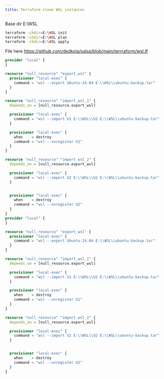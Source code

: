 ```yaml
---
title: Terraform clone WSL instances
---
```


Base dir E:\WSL

```bash copy
terraform -chdir=E:\WSL init
terraform -chdir=E:\WSL plan
terraform -chdir=E:\WSL apply
```

File here https://github.com/dedkola/salsa/blob/main/terrraform/wsl.tf

```terraform
provider "local" {
}

resource "null_resource" "export_wsl" {
  provisioner "local-exec" {
    command = "wsl --export Ubuntu-24.04 E:\\WSL\\ubuntu-backup.tar"
  }
}

resource "null_resource" "import_wsl_1" {
  depends_on = [null_resource.export_wsl]

  provisioner "local-exec" {
    command = "wsl --import U1 E:\\WSL\\U1 E:\\WSL\\ubuntu-backup.tar"
  }

  provisioner "local-exec" {
    when    = destroy
    command = "wsl --unregister U1"
  }
}

resource "null_resource" "import_wsl_2" {
  depends_on = [null_resource.export_wsl]

  provisioner "local-exec" {
    command = "wsl --import U2 E:\\WSL\\U2 E:\\WSL\\ubuntu-backup.tar"
  }


  provisioner "local-exec" {
    when    = destroy
    command = "wsl --unregister U2"
  }
}
provider "local" {
}

resource "null_resource" "export_wsl" {
  provisioner "local-exec" {
    command = "wsl --export Ubuntu-24.04 E:\\WSL\\ubuntu-backup.tar"
  }
}

resource "null_resource" "import_wsl_1" {
  depends_on = [null_resource.export_wsl]

  provisioner "local-exec" {
    command = "wsl --import U1 E:\\WSL\\U1 E:\\WSL\\ubuntu-backup.tar"
  }

  provisioner "local-exec" {
    when    = destroy
    command = "wsl --unregister U1"
  }
}

resource "null_resource" "import_wsl_2" {
  depends_on = [null_resource.export_wsl]

  provisioner "local-exec" {
    command = "wsl --import U2 E:\\WSL\\U2 E:\\WSL\\ubuntu-backup.tar"
  }


  provisioner "local-exec" {
    when    = destroy
    command = "wsl --unregister U2"
  }
}

```

